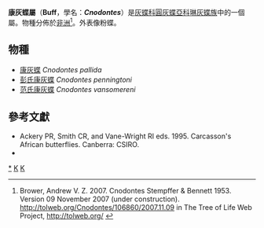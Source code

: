 {{NoteTA|G1=Butterfly}}
{{Automatic Taxobox
| taxon = Cnodontes
| authority = Stempffer & Bennett, 1953
| type_species = [[康灰蝶|康灰蝶]]<br />''Durbania pallida''
| type_species_authority = Trimen, 1898
| subdivision_ranks = 物種
| subdivision = 共3種，詳見正文。
| synonyms = 
}}

'''康灰蝶屬'''（'''Buff'''，學名：'''''Cnodontes'''''）是[[灰蝶科|灰蝶科]][[圓灰蝶亞科|圓灰蝶亞科]][[琳灰蝶族|琳灰蝶族]]中的一個屬。物種分佈於[[非洲|非洲]]<ref>Brower, Andrew V. Z. 2007. Cnodontes Stempffer & Bennett 1953. Version 09 November 2007 (under construction). http://tolweb.org/Cnodontes/106860/2007.11.09 {{Wayback|url=http://tolweb.org/Cnodontes/106860/2007.11.09 |date=20191201000431 }} in The Tree of Life Web Project, http://tolweb.org/ {{Wayback|url=http://tolweb.org/ |date=20110515100516 }}</ref>。外表像粉蝶。

== 物種 ==
* [[康灰蝶|康灰蝶]] ''Cnodontes pallida''
* [[彭氏康灰蝶|彭氏康灰蝶]] ''Cnodontes penningtoni''
* [[范氏康灰蝶|范氏康灰蝶]] ''Cnodontes vansomereni''

<!--
== 圖集 ==
<gallery>
</gallery>
-->
== 參考文獻 ==
{{reflist}}
* Ackery PR, Smith CR, and Vane-Wright RI eds. 1995. Carcasson's African butterflies. Canberra: CSIRO.
* {{Cite book | author = 寿建新 周尧 李宇飞 | title = 世界蝴蝶分類名錄 | location = 中國 | publisher = 陝西科學技術出版社 | date = 2006-04-01 | ISBN = 9787536936768 | language= zh-hans }}

{{Commons category| Cnodontes}}

{{圓灰蝶亞科}}
{{Taxonbar}}
[[Category:康灰蝶屬|*]]
[[Category:琳灰蝶族|K]]
[[Category:_1953年描述的分类群|K]]